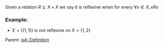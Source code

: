 Given a relation <math>R \subseteq X \times X</math> we say it is reflexive when for every <math>\forall x \in X, xRx</math>

=== Example: ===

* <math>E = \{ (1,1) \}</math> is not reflexive on <math>X = \{ 1,2 \}</math>

Parent: {{link|target=Relations}}
[[isA::Definition]]